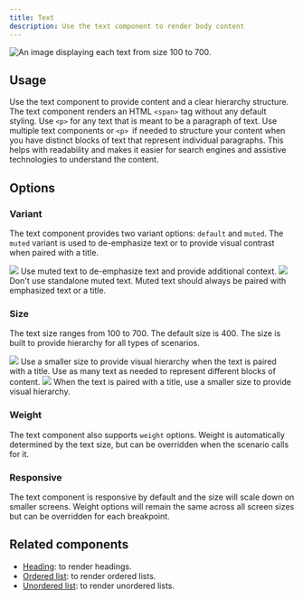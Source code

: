 ```yaml
---
title: Text
description: Use the text component to render body content
---
```



![An image displaying each text from size 100 to 700.](https://github.com/primer/brand/assets/912236/67d89861-7a1e-4df9-a801-01d11f4dfb17)

## Usage

Use the text component to provide content and a clear hierarchy structure. The text component renders an HTML `<span>` tag without any default styling. Use `<p>` for any text that is meant to be a paragraph of text. Use multiple text components or `<p> `if needed to structure your content when you have distinct blocks of text that represent individual paragraphs. This helps with readability and makes it easier for search engines and assistive technologies to understand the content.

## Options

### Variant

The text component provides two variant options: `default` and `muted`. The `muted` variant is used to de-emphasize text or to provide visual contrast when paired with a title.

<DoDontContainer>
  <Do>
    <img src="https://github.com/primer/brand/assets/912236/b7fa8c0d-0877-4edd-a8b3-4eea2e16fe26" />
    <Caption>
      Use muted text to de-emphasize text and provide additional context.
    </Caption>
  </Do>
  <Dont>
    <img src="https://github.com/primer/brand/assets/912236/01f1e3a8-5058-4a73-a69f-6f424382fb63" />
    <Caption>
      Don't use standalone muted text. Muted text should always be paired with
      emphasized text or a title.
    </Caption>
  </Dont>
</DoDontContainer>

### Size

The text size ranges from 100 to 700. The default size is 400. The size is built to provide hierarchy for all types of scenarios.

<DoDontContainer>
  <Do>
    <img src="https://github.com/primer/brand/assets/912236/e029b053-eab8-47a7-bd49-b6ce49ac8bdf" />
    <Caption>
      Use a smaller size to provide visual hierarchy when the text is paired
      with a title. Use as many text as needed to represent different blocks of
      content.
    </Caption>
  </Do>
  <Dont>
    <img src="https://github.com/primer/brand/assets/912236/bfc9aaba-5a48-4053-a4a0-2209a9d7f082" />
    <Caption>
      When the text is paired with a title, use a smaller size to provide visual
      hierarchy.
    </Caption>
  </Dont>
</DoDontContainer>

### Weight

The text component also supports `weight` options. Weight is automatically determined by the text size, but can be overridden when the scenario calls for it.

### Responsive

The text component is responsive by default and the size will scale down on smaller screens. Weight options will remain the same across all screen sizes but can be overridden for each breakpoint.

<div>
  <CustomVideoPlayer
    width="100%"
    src="https://github.com/primer/brand/assets/912236/f14167c9-2acc-4e7b-9d3d-a722e8a61e7f"
  />
</div>

## Related components

- [Heading](/components/Heading): to render headings.
- [Ordered list](/components/OrderedList): to render ordered lists.
- [Unordered list](/components/UnorderedList): to render unordered lists.
